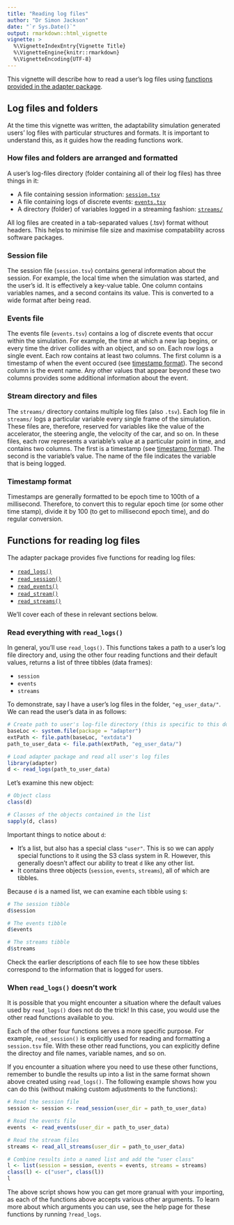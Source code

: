 ```yaml
---
title: "Reading log files"
author: "Dr Simon Jackson"
date: "`r Sys.Date()`"
output: rmarkdown::html_vignette
vignette: >
  %\VignetteIndexEntry{Vignette Title}
  %\VignetteEngine{knitr::rmarkdown}
  %\VignetteEncoding{UTF-8}
---
```


This vignette will describe how to read a user's log files using [functions provided in the adapter package](#functions-for-reading-log-files).

## Log files and folders

At the time this vignette was written, the adaptability simulation generated users' log files with particular structures and formats. It is important to understand this, as it guides how the reading functions work.

### How files and folders are arranged and formatted

A user's log-files directory (folder containing all of their log files) has three things in it:

- A file containing session information: [`session.tsv`](#session-file)
- A file containing logs of discrete events: [`events.tsv`](#events-file)
- A directory (folder) of variables logged in a streaming fashion: [`streams/`](#stream-files)

All log files are created in a tab-separated values (.tsv) format without headers. This helps to minimise file size and maximise compatability across software packages.

### Session file

The session file (`session.tsv`) contains general information about the session. For example, the local time when the simulation was started, and the user's id. It is effectively a key-value table. One column contains variables names, and a second contains its value. This is converted to a wide format after being read.

### Events file

The events file (`events.tsv`) contains a log of discrete events that occur within the simulation. For example, the time at which a new lap begins, or every time the driver collides with an object, and so on. Each row logs a single event. Each row contains at least two columns. The first column is a timestamp of when the event occured (see [timestamp format](#timestamp-format)). The second column is the event name. Any other values that appear beyond these two columns provides some additional information about the event.

### Stream directory and files

The `streams/` directory contains multiple log files (also `.tsv`). Each log file in `streams/` logs a particular variable every single frame of the simulation. These files are, therefore, reserved for variables like the value of the accelerator, the steering angle, the velocity of the car, and so on. In these files, each row represents a variable's value at a particular point in time, and contains two columns. The first is a timestamp (see [timestamp format](#timestamp-format)). The second is the variable's value. The name of the file indicates the variable that is being logged.

### Timestamp format

Timestamps are generally formatted to be epoch time to 100th of a millisecond. Therefore, to convert this to regular epoch time (or some other time stamp), divide it by 100 (to get to millisecond epoch time), and do regular conversion.

## Functions for reading log files

The adapter package provides five functions for reading log files:

- [`read_logs()`](#read-everything-with-read_logs)
- [`read_session()`](#when-read_logs-doesnt-work)
- [`read_events()`](#when-read_logs-doesnt-work)
- [`read_stream()`](#when-read_logs-doesnt-work)
- [`read_streams()`](#when-read_logs-doesnt-work)

We'll cover each of these in relevant sections below.

### Read everything with `read_logs()`

In general, you'll use `read_logs()`. This functions takes a path to a user's log file directory and, using the other four reading functions and their default values, returns a list of three tibbles (data frames):

- `session`
- `events`
- `streams`

To demonstrate, say I have a user's log files in the folder, `"eg_user_data/"`. We can read the user's data in as follows:

```r
# Create path to user's log-file directory (this is specific to this document, you'll need to create your own)
baseLoc <- system.file(package = "adapter")
extPath <- file.path(baseLoc, "extdata")
path_to_user_data <- file.path(extPath, "eg_user_data/")

# Load adapter package and read all user's log files
library(adapter)
d <- read_logs(path_to_user_data)
```

Let's examine this new object:

```r
# Object class
class(d)

# Classes of the objects contained in the list
sapply(d, class)
```

Important things to notice about `d`:

- It's a list, but also has a special class `"user"`. This is so we can apply special functions to it using the S3 class system in R. However, this generally doesn't affect our ability to treat `d` like any other list.
- It contains three objects (`session`, `events`, `streams`), all of which are tibbles.

Because `d` is a named list, we can examine each tibble using `$`:

```r
# The session tibble
d$session

# The events tibble
d$events

# The streams tibble
d$streams
```

Check the earlier descriptions of each file to see how these tibbles correspond to the information that is logged for users.

### When `read_logs()` doesn't work

It is possible that you might encounter a situation where the default values used by `read_logs()` does not do the trick! In this case, you would use the other read functions available to you.

Each of the other four functions serves a more specific purpose. For example, `read_session()` is explicitly used for reading and formatting a `session.tsv` file. With these other read functions, you can explicitly define the directoy and file names, variable names, and so on.

If you encounter a situation where you need to use these other functions, remember to bundle the results up into a list in the same format shown above created using `read_logs()`. The following example shows how you can do this (without making custom adjustments to the functions):

```r
# Read the session file
session <- session <- read_session(user_dir = path_to_user_data)

# Read the events file
events  <- read_events(user_dir = path_to_user_data)

# Read the stream files
streams <- read_all_streams(user_dir = path_to_user_data)

# Combine results into a named list and add the "user class"
l <- list(session = session, events = events, streams = streams)
class(l) <- c("user", class(l))
l
```

The above script shows how you can get more granual with your importing, as each of the functions above accepts various other arguments. To learn more about which arguments you can use, see the help page for these functions by running `?read_logs`.
